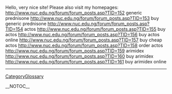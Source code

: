Hello, very nice site! Please also visit my homepages: http://www.nuc.edu.ng/forum/forum_posts.asp?TID=152 generic prednisone
http://www.nuc.edu.ng/forum/forum_posts.asp?TID=153 buy generic prednisone
http://www.nuc.edu.ng/forum/forum_posts.asp?TID=154 actos
http://www.nuc.edu.ng/forum/forum_posts.asp?TID=155 buy actos
http://www.nuc.edu.ng/forum/forum_posts.asp?TID=156 buy actos online
http://www.nuc.edu.ng/forum/forum_posts.asp?TID=157 buy cheap actos
http://www.nuc.edu.ng/forum/forum_posts.asp?TID=158 order actos
http://www.nuc.edu.ng/forum/forum_posts.asp?TID=159 arimidex
http://www.nuc.edu.ng/forum/forum_posts.asp?TID=160 buy arimidex
http://www.nuc.edu.ng/forum/forum_posts.asp?TID=161 buy arimidex online
----
[[CategoryGlossary]]

__NOTOC__